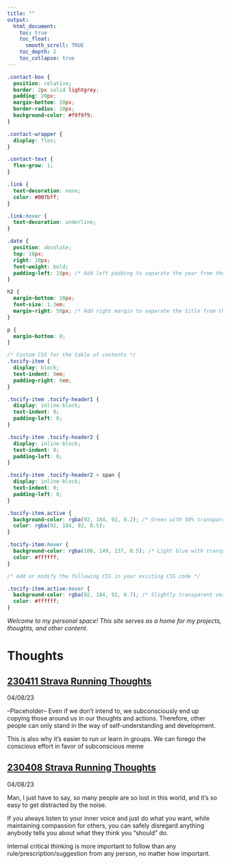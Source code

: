 ```yaml
---
title: ""
output:
  html_document:
    toc: true
    toc_float:
      smooth_scroll: TRUE
    toc_depth: 2
    toc_collapse: true
---
```


```css
.contact-box {
  position: relative;
  border: 2px solid lightgrey;
  padding: 20px;
  margin-bottom: 20px;
  border-radius: 10px;
  background-color: #f9f9f9;
}

.contact-wrapper {
  display: flex;
}

.contact-text {
  flex-grow: 1;
}

.link {
  text-decoration: none;
  color: #007bff;
}

.link:hover {
  text-decoration: underline;
}

.date {
  position: absolute;
  top: 10px;
  right: 10px;
  font-weight: bold;
  padding-left: 10px; /* Add left padding to separate the year from the text */
}

h2 {
  margin-bottom: 10px;
  font-size: 1.3em;
  margin-right: 50px; /* Add right margin to separate the title from the year */
}

p {
  margin-bottom: 0;
}

/* Custom CSS for the table of contents */
.tocify-item {
  display: block;
  text-indent: 0em;
  padding-right: 0em;
}

.tocify-item .tocify-header1 {
  display: inline-block;
  text-indent: 0;
  padding-left: 0;
}

.tocify-item .tocify-header2 {
  display: inline-block;
  text-indent: 0;
  padding-left: 0;
}

.tocify-item .tocify-header2 > span {
  display: inline-block;
  text-indent: 0;
  padding-left: 0;
}

.tocify-item.active {
  background-color: rgba(92, 184, 92, 0.2); /* Green with 50% transparency */
  color: rgba(92, 184, 92, 0.5);
}

.tocify-item:hover {
  background-color: rgba(100, 149, 237, 0.5); /* Light blue with transparency */
  color: #ffffff;
}

/* Add or modify the following CSS in your existing CSS code */

.tocify-item.active:hover {
  background-color: rgba(92, 184, 92, 0.7); /* Slightly transparent version of the active color */
  color: #ffffff;
}

```


*Welcome to my personal space! This site serves as a home for my projects, thoughts, and other content.*

# **Thoughts**

<div class="contact-wrapper contact-box">
<div class="contact-text">
<h2><a href="https://www.strava.com/activities/8857158962" class="link">230411 Strava Running Thoughts</a></h2>
<span class="date">04/08/23</span>
<p> 
--Placeholder--
Even if we don't intend to, we subconsciously end up copying those around us in
our thoughts and actions. Therefore, other people can only stand in the way of
self-understanding and development.

This is also why it's easier to run or learn in groups. We can forego the 
conscious effort in favor of subconscious meme
</p>
</div>
</div>

<div class="contact-wrapper contact-box">
<div class="contact-text">
<h2><a href="https://www.strava.com/activities/8857158962" class="link">230408 Strava Running Thoughts</a></h2>
<span class="date">04/08/23</span>
<p> 
Man, I just have to say, so many people are so lost in this world, and it's so
easy to get distracted by the noise.

If you always listen to your inner voice and just do what you want, while
maintaining compassion for others, you can safely disregard anything anybody
tells you about what they think you "should" do.

Internal critical thinking is more important to follow than any
rule/prescription/suggestion from any person, no matter how important.
</p>
</div>
</div>

















